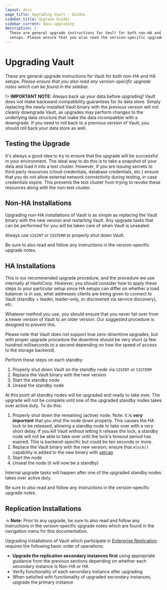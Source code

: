 ```yaml
---
layout: docs
page_title: Upgrading Vault - Guides
sidebar_title: Upgrade Guides
sidebar_current: docs-upgrading
description: |-
  These are general upgrade instructions for Vault for both non-HA and HA
  setups. Please ensure that you also read the version-specific upgrade notes.
---
```


# Upgrading Vault

These are general upgrade instructions for Vault for both non-HA and HA setups.
_Please ensure that you also read any version-specific upgrade notes which can be
found in the sidebar._

!> **IMPORTANT NOTE:** Always back up your data before upgrading! Vault does not
make backward-compatibility guarantees for its data store. Simply replacing the
newly-installed Vault binary with the previous version will not cleanly
downgrade Vault, as upgrades may perform changes to the underlying data
structure that make the data incompatible with a downgrade. If you need to roll
back to a previous version of Vault, you should roll back your data store as
well.

## Testing the Upgrade

It's always a good idea to try to ensure that the upgrade will be successful in
your environment. The ideal way to do this is to take a snapshot of your data
and load it into a test cluster. However, if you are issuing secrets to third
party resources (cloud credentials, database credentials, etc.) ensure that you
do not allow external network connectivity during testing, in case credentials
expire. This prevents the test cluster from trying to revoke these resources
along with the non-test cluster.

## Non-HA Installations

Upgrading non-HA installations of Vault is as simple as replacing the Vault
binary with the new version and restarting Vault. Any upgrade tasks that can be
performed for you will be taken care of when Vault is unsealed.

Always use `SIGINT` or `SIGTERM` to properly shut down Vault.

Be sure to also read and follow any instructions in the version-specific
upgrade notes.

## HA Installations

This is our recommended upgrade procedure, and the procedure we use internally
at HashiCorp. However, you should consider how to apply these steps to your
particular setup since HA setups can differ on whether a load balancer is in
use, what addresses clients are being given to connect to Vault (standby +
leader, leader-only, or discovered via service discovery), etc.

Whatever method you use, you should ensure that you never fail over from a
newer version of Vault to an older version. Our suggested procedure is designed
to prevent this.

Please note that Vault does not support true zero-downtime upgrades, but with
proper upgrade procedure the downtime should be very short (a few hundred
milliseconds to a second depending on how the speed of access to the storage
backend).

Perform these steps on each standby:

1. Properly shut down Vault on the standby node via `SIGINT` or `SIGTERM`
2. Replace the Vault binary with the new version
3. Start the standby node
4. Unseal the standby node

At this point all standby nodes will be upgraded and ready to take over. The
upgrade will not be complete until one of the upgraded standby nodes takes over
active duty. To do this:

1. Properly shut down the remaining (active) node. Note: it is _**very
   important**_ that you shut the node down properly. This causes the HA lock to
   be released, allowing a standby node to take over with a very short delay.
   If you kill Vault without letting it release the lock, a standby node will
   not be able to take over until the lock's timeout period has expired. This
   is backend-specific but could be ten seconds or more.
2. Replace the Vault binary with the new version; ensure that `mlock()` capability is added to the new binary with [setcap](https://www.vaultproject.io/docs/configuration/index.html#disable_mlock)
3. Start the node
4. Unseal the node (it will now be a standby)

Internal upgrade tasks will happen after one of the upgraded standby nodes
takes over active duty.

Be sure to also read and follow any instructions in the version-specific
upgrade notes.

## Replication Installations

-> **Note:** Prior to any upgrade, be sure to also read and follow any instructions in the version-specific
upgrade notes which are found in the navigation menu for this documentation.

Upgrading installations of Vault which participate in [Enterprise Replication](/docs/enterprise/replication/index.html) requires the following basic order of operations:

- **Upgrade the replication secondary instances first** using appropriate
  guidance from the previous sections depending on whether each secondary
  instance is Non-HA or HA
- Verify functionality of each secondary instance after upgrading
- When satisfied with functionality of upgraded secondary instances, upgrade
  the primary instance
